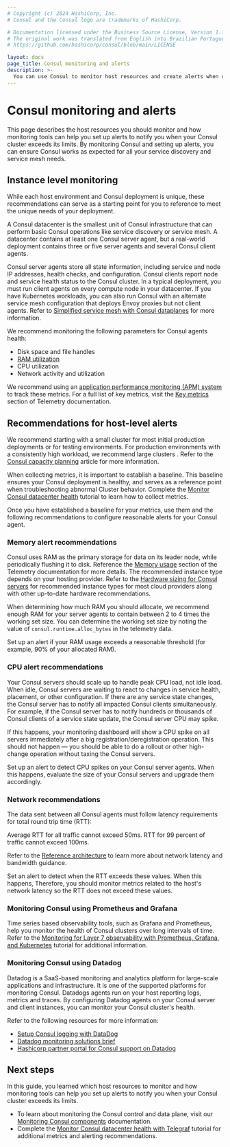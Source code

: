 ```yaml
---
# Copyright (c) 2024 HashiCorp, Inc.
# Consul and the Consul logo are trademarks of HashiCorp.

# Documentation licensed under the Business Source License, Version 1.1.
# The original work was translated from English into Brazilian Portuguese.
# https://github.com/hashicorp/consul/blob/main/LICENSE

layout: docs
page_title: Consul monitoring and alerts
description: >-
  You can use Consul to monitor host resources and create alerts when resource consumption reaches a defined level. Learn about best practices for Consul monitoring and alerts.
---
```


# Consul monitoring and alerts

This page describes the host resources you should monitor and how monitoring tools can help you set up alerts to notify you when your Consul cluster exceeds its limits. By monitoring Consul and setting up alerts, you can ensure Consul works as expected for all your service discovery and service mesh needs.

## Instance level monitoring

While each host environment and Consul deployment is unique, these recommendations can serve as a starting point for you to reference to meet the unique needs of your deployment.

A Consul datacenter is the smallest unit of Consul infrastructure that can perform basic Consul operations like service discovery or service mesh. A datacenter contains at least one Consul server agent, but a real-world deployment contains three or five server agents and several Consul client agents.

Consul server agents store all state information, including service and node IP addresses, health checks, and configuration. Consul clients report node and service health status to the Consul cluster. In a typical deployment, you must run client agents on every compute node in your datacenter. If you have Kubernetes workloads, you can also run Consul with an alternate service mesh configuration that deploys Envoy proxies but not client agents. Refer to [Simplified service mesh with Consul dataplanes](/consul/docs/architecture/control-plane/dataplane) for more information.

We recommend monitoring the following parameters for Consul agents health:

- Disk space and file handles
- [RAM utilization](/consul/docs/reference/agent/telemetry#memory-usage)
- CPU utilization
- Network activity and utilization

We recommend using an [application performance monitoring (APM) system](#monitoring-tools) to track these metrics. For a full list of key metrics, visit the [Key metrics](/consul/docs/reference/agent/telemetry#key-metrics) section of Telemetry documentation.

## Recommendations for host-level alerts

We recommend starting with a small cluster for most initial production deployments or for testing environments. For production environments with a consistently high workload, we recommend large clusters . Refer to the [Consul capacity planning](/well-architected-framework/reliability/reliability-consul-capacity-planning#minimum-hardware-requirements) article for more information.

When collecting metrics, it is important to establish a baseline. This baseline ensures your Consul deployment is healthy, and serves as a reference point when troubleshooting abnormal Cluster behavior. Complete the [Monitor Consul datacenter health](/consul/tutorials/day-2-operations/monitor-datacenter-health#how-to-collect-metrics) tutorial to learn how to collect metrics.

Once you have established a baseline for your metrics, use them and the following recommendations to configure reasonable alerts for your Consul agent.

### Memory alert recommendations

Consul uses RAM as the primary storage for data on its leader node, while periodically flushing it to disk. Reference the [Memory usage](/consul/docs/reference/agent/telemetry#memory-usage) section of the Telemetry documentation for more details. The recommended instance type depends on your hosting provider. Refer to the [Hardware sizing for Consul servers](/consul/tutorials/production-deploy/reference-architecture#hardware-sizing-for-consul-servers) for recommended instance types for most cloud providers along with other up-to-date hardware recommendations.

When determining how much RAM you should allocate, we recommend enough RAM for your server agents to contain between 2 to 4 times the working set size. You can determine the working set size by noting the value of `consul.runtime.alloc_bytes` in the telemetry data.

Set up an alert if your RAM usage exceeds a reasonable threshold (for example, 90% of your allocated RAM).

### CPU alert recommendations

Your Consul servers should scale up to handle peak CPU load, not idle load. When idle, Consul servers are waiting to react to changes in service health, placement, or other configuration. If there are any service state changes, the Consul server has to notify all impacted Consul clients simultaneously. For example, if the Consul server has to notify hundreds or thousands of Consul clients of a service state update, the Consul server CPU may spike.

If this happens, your monitoring dashboard will show a CPU spike on all servers immediately after a big registration/deregistration operation. This should not happen — you should be able to do a rollout or other high-change operation without taxing the Consul servers.

Set up an alert to detect CPU spikes on your Consul server agents. When this happens, evaluate the size of your Consul servers and upgrade them accordingly.

### Network recommendations

The data sent between all Consul agents must follow latency requirements for total round trip time (RTT):

Average RTT for all traffic cannot exceed 50ms.
RTT for 99 percent of traffic cannot exceed 100ms.

Refer to the [Reference architecture](/consul/tutorials/production-deploy/reference-architecture#network-latency-and-bandwidth) to learn more about network latency and bandwidth guidance.

Set an alert to detect when the RTT exceeds these values. When this happens, Therefore, you should monitor metrics related to the host's network latency so the RTT does not exceed these values.

### Monitoring Consul using Prometheus and Grafana

Time series based observability tools, such as Grafana and Prometheus, help you monitor the health of Consul clusters over long intervals of time. Refer to the
[Monitoring for Layer 7 observability with Prometheus, Grafana, and Kubernetes](/consul/tutorials/day-2-operations/kubernetes-layer7-observability) tutorial for additional information.

### Monitoring Consul using Datadog

Datadog is a SaaS-based monitoring and analytics platform for large-scale applications and infrastructure. It is one of the supported platforms for monitoring Consul. Datadogs agents run on your host reporting logs, metrics and traces. By configuring Datadog agents on your Consul server and client instances, you can monitor your Consul cluster's health.

Refer to the following resources for more information:

- [Setup Consul logging with DataDog](https://www.datadoghq.com/blog/consul-datadog/)
- [Datadog monitoring solutions brief](https://www.datocms-assets.com/2885/1576713622-datadog-consul.pdf)
- [Hashicorp partner portal for Consul support on Datadog](https://www.hashicorp.com/partners/tech/datadog#consul)

## Next steps

In this guide, you learned which host resources to monitor and how monitoring tools can help you set up alerts to notify you when your Consul cluster exceeds its limits.

- To learn about monitoring the Consul control and data plane, visit our [Monitoring Consul components](/well-architected-framework/reliability/reliability-consul-monitoring-consul-components) documentation.
- Complete the [Monitor Consul datacenter health with Telegraf](/consul/tutorials/day-2-operations/monitor-health-telegraf) tutorial for additional metrics and alerting recommendations.
